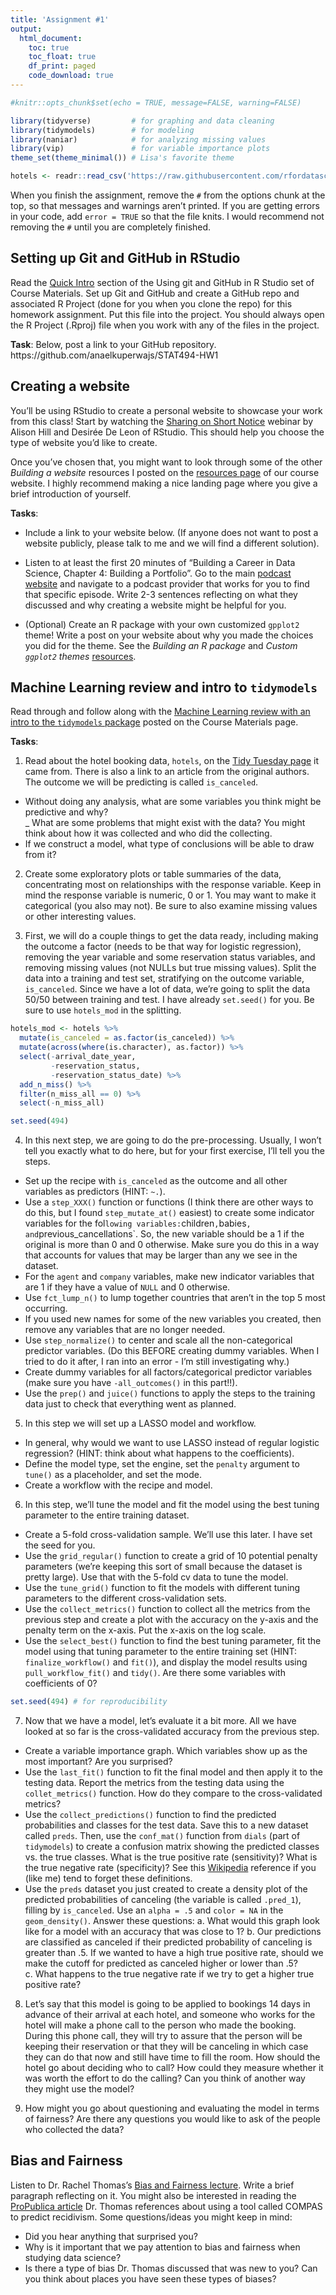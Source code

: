 ```yaml
---
title: 'Assignment #1'
output: 
  html_document:
    toc: true
    toc_float: true
    df_print: paged
    code_download: true
---
```


```r
#knitr::opts_chunk$set(echo = TRUE, message=FALSE, warning=FALSE)
```

```r
library(tidyverse)         # for graphing and data cleaning
library(tidymodels)        # for modeling
library(naniar)            # for analyzing missing values
library(vip)               # for variable importance plots
theme_set(theme_minimal()) # Lisa's favorite theme
```

```r
hotels <- readr::read_csv('https://raw.githubusercontent.com/rfordatascience/tidytuesday/master/data/2020/2020-02-11/hotels.csv')
```


When you finish the assignment, remove the `#` from the options chunk at the top, so that messages and warnings aren't printed. If you are getting errors in your code, add `error = TRUE` so that the file knits. I would recommend not removing the `#` until you are completely finished.

## Setting up Git and GitHub in RStudio

Read the [Quick Intro](https://advanced-ds-in-r.netlify.app/posts/2021-01-28-gitgithub/#quick-intro) section of the Using git and GitHub in R Studio set of Course Materials. Set up Git and GitHub and create a GitHub repo and associated R Project (done for you when you clone the repo) for this homework assignment. Put this file into the project. You should always open the R Project (.Rproj) file when you work with any of the files in the project.

**Task**: Below, post a link to your GitHub repository.
https://github.com/anaelkuperwajs/STAT494-HW1

## Creating a website

You'll be using RStudio to create a personal website to showcase your work from this class! Start by watching the [Sharing on Short Notice](https://rstudio.com/resources/webinars/sharing-on-short-notice-how-to-get-your-materials-online-with-r-markdown/) webinar by Alison Hill and Desirée De Leon of RStudio. This should help you choose the type of website you'd like to create. 

Once you've chosen that, you might want to look through some of the other *Building a website* resources I posted on the [resources page](https://advanced-ds-in-r.netlify.app/resources.html) of our course website. I highly recommend making a nice landing page where you give a brief introduction of yourself. 


**Tasks**:

* Include a link to your website below. (If anyone does not want to post a website publicly, please talk to me and we will find a different solution).  

* Listen to at least the first 20 minutes of "Building a Career in Data Science, Chapter 4: Building a Portfolio". Go to the main [podcast website](https://podcast.bestbook.cool/) and navigate to a podcast provider that works for you to find that specific episode. Write 2-3 sentences reflecting on what they discussed and why creating a website might be helpful for you.  

* (Optional) Create an R package with your own customized `gpplot2` theme! Write a post on your website about why you made the choices you did for the theme. See the *Building an R package* and *Custom `ggplot2` themes* [resources](https://advanced-ds-in-r.netlify.app/resources.html). 

## Machine Learning review and intro to `tidymodels`

Read through and follow along with the [Machine Learning review with an intro to the `tidymodels` package](https://advanced-ds-in-r.netlify.app/posts/2021-03-16-ml-review/) posted on the Course Materials page. 

**Tasks**:

1. Read about the hotel booking data, `hotels`, on the [Tidy Tuesday page](https://github.com/rfordatascience/tidytuesday/blob/master/data/2020/2020-02-11/readme.md) it came from. There is also a link to an article from the original authors. The outcome we will be predicting is called `is_canceled`. 
  - Without doing any analysis, what are some variables you think might be predictive and why?  
  _ What are some problems that might exist with the data? You might think about how it was collected and who did the collecting.  
  - If we construct a model, what type of conclusions will be able to draw from it?  
  
2. Create some exploratory plots or table summaries of the data, concentrating most on relationships with the response variable. Keep in mind the response variable is numeric, 0 or 1. You may want to make it categorical (you also may not). Be sure to also examine missing values or other interesting values.  

3. First, we will do a couple things to get the data ready, including making the outcome a factor (needs to be that way for logistic regression), removing the year variable and some reservation status variables, and removing missing values (not NULLs but true missing values). Split the data into a training and test set, stratifying on the outcome variable, `is_canceled`. Since we have a lot of data, we're going to split the data 50/50 between training and test. I have already `set.seed()` for you. Be sure to use `hotels_mod` in the splitting.

```r
hotels_mod <- hotels %>% 
  mutate(is_canceled = as.factor(is_canceled)) %>% 
  mutate(across(where(is.character), as.factor)) %>% 
  select(-arrival_date_year,
         -reservation_status,
         -reservation_status_date) %>% 
  add_n_miss() %>% 
  filter(n_miss_all == 0) %>% 
  select(-n_miss_all)

set.seed(494)
```

4. In this next step, we are going to do the pre-processing. Usually, I won't tell you exactly what to do here, but for your first exercise, I'll tell you the steps. 

* Set up the recipe with `is_canceled` as the outcome and all other variables as predictors (HINT: `~.`).  
* Use a `step_XXX()` function or functions (I think there are other ways to do this, but I found `step_mutate_at()` easiest) to create some indicator variables for the fol`lowing variables: `children`, `babies`, and `previous_cancellations`. So, the new variable should be a 1 if the original is more than 0 and 0 otherwise. Make sure you do this in a way that accounts for values that may be larger than any we see in the dataset.  
* For the `agent` and `company` variables, make new indicator variables that are 1 if they have a value of `NULL` and 0 otherwise. 
* Use `fct_lump_n()` to lump together countries that aren't in the top 5 most occurring. 
* If you used new names for some of the new variables you created, then remove any variables that are no longer needed. 
* Use `step_normalize()` to center and scale all the non-categorical predictor variables. (Do this BEFORE creating dummy variables. When I tried to do it after, I ran into an error - I'm still investigating why.)
* Create dummy variables for all factors/categorical predictor variables (make sure you have `-all_outcomes()` in this part!!).  
* Use the `prep()` and `juice()` functions to apply the steps to the training data just to check that everything went as planned.

5. In this step we will set up a LASSO model and workflow.

* In general, why would we want to use LASSO instead of regular logistic regression? (HINT: think about what happens to the coefficients).  
* Define the model type, set the engine, set the `penalty` argument to `tune()` as a placeholder, and set the mode.  
* Create a workflow with the recipe and model.  

6. In this step, we'll tune the model and fit the model using the best tuning parameter to the entire training dataset.

* Create a 5-fold cross-validation sample. We'll use this later. I have set the seed for you.  
* Use the `grid_regular()` function to create a grid of 10 potential penalty parameters (we're keeping this sort of small because the dataset is pretty large). Use that with the 5-fold cv data to tune the model.  
* Use the `tune_grid()` function to fit the models with different tuning parameters to the different cross-validation sets.  
* Use the `collect_metrics()` function to collect all the metrics from the previous step and create a plot with the accuracy on the y-axis and the penalty term on the x-axis. Put the x-axis on the log scale.  
* Use the `select_best()` function to find the best tuning parameter, fit the model using that tuning parameter to the entire training set (HINT: `finalize_workflow()` and `fit()`), and display the model results using `pull_workflow_fit()` and `tidy()`. Are there some variables with coefficients of 0?

```r
set.seed(494) # for reproducibility


```


7. Now that we have a model, let's evaluate it a bit more. All we have looked at so far is the cross-validated accuracy from the previous step. 

* Create a variable importance graph. Which variables show up as the most important? Are you surprised?  
* Use the `last_fit()` function to fit the final model and then apply it to the testing data. Report the metrics from the testing data using the `collet_metrics()` function. How do they compare to the cross-validated metrics?
* Use the `collect_predictions()` function to find the predicted probabilities and classes for the test data. Save this to a new dataset called `preds`. Then, use the `conf_mat()` function from `dials` (part of `tidymodels`) to create a confusion matrix showing the predicted classes vs. the true classes. What is the true positive rate (sensitivity)? What is the true negative rate (specificity)? See this [Wikipedia](https://en.wikipedia.org/wiki/Confusion_matrix) reference if you (like me) tend to forget these definitions.
* Use the `preds` dataset you just created to create a density plot of the predicted probabilities of canceling (the variable is called `.pred_1`), filling by `is_canceled`. Use an `alpha = .5` and `color = NA` in the `geom_density()`. Answer these questions: a. What would this graph look like for a model with an accuracy that was close to 1? b. Our predictions are classified as canceled if their predicted probability of canceling is greater than .5. If we wanted to have a high true positive rate, should we make the cutoff for predicted as canceled higher or lower than .5? c. What happens to the true negative rate if we try to get a higher true positive rate? 

8. Let's say that this model is going to be applied to bookings 14 days in advance of their arrival at each hotel, and someone who works for the hotel will make a phone call to the person who made the booking. During this phone call, they will try to assure that the person will be keeping their reservation or that they will be canceling in which case they can do that now and still have time to fill the room. How should the hotel go about deciding who to call? How could they measure whether it was worth the effort to do the calling? Can you think of another way they might use the model? 

9. How might you go about questioning and evaluating the model in terms of fairness? Are there any questions you would like to ask of the people who collected the data? 






## Bias and Fairness

Listen to Dr. Rachel Thomas's  [Bias and Fairness lecture](https://ethics.fast.ai/videos/?lesson=2). Write a brief paragraph reflecting on it. You might also be interested in reading the [ProPublica article](https://www.propublica.org/article/machine-bias-risk-assessments-in-criminal-sentencing) Dr. Thomas references about using a tool called COMPAS to predict recidivism. Some questions/ideas you might keep in mind:

* Did you hear anything that surprised you?  
* Why is it important that we pay attention to bias and fairness when studying data science?  
* Is there a type of bias Dr. Thomas discussed that was new to you? Can you think about places you have seen these types of biases?


